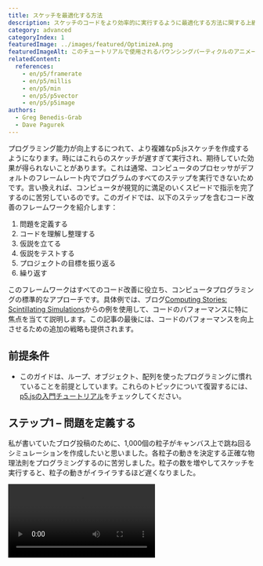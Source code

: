 ```yaml
---
title: スケッチを最適化する方法
description: スケッチのコードをより効率的に実行するように最適化する方法に関する上級チュートリアル。
category: advanced
categoryIndex: 1
featuredImage: ../images/featured/OptimizeA.png
featuredImageAlt: このチュートリアルで使用されるバウンシングパーティクルのアニメーションは、暗いキャンバス上でオレンジ色の円が跳ね回る様子を表示しています。
relatedContent:
  references:
    - en/p5/framerate
    - en/p5/millis
    - en/p5/min
    - en/p5/p5vector
    - en/p5/p5image
authors:
  - Greg Benedis-Grab
  - Dave Pagurek
---
```



プログラミング能力が向上するにつれて、より複雑なp5.jsスケッチを作成するようになります。時にはこれらのスケッチが遅すぎて実行され、期待していた効果が得られないことがあります。これは通常、コンピュータのプロセッサがデフォルトのフレームレート内でプログラムのすべてのステップを実行できないためです。言い換えれば、コンピュータが視覚的に満足のいくスピードで指示を完了するのに苦労しているのです。このガイドでは、以下のステップを含むコード改善のフレームワークを紹介します：

1. 問題を定義する
2. コードを理解し整理する
3. 仮説を立てる
4. 仮説をテストする
5. プロジェクトの目標を振り返る
6. 繰り返す

このフレームワークはすべてのコード改善に役立ち、コンピュータプログラミングの標準的なアプローチです。具体例では、ブログ[Computing Stories: Scintillating Simulations](https://gbenedis.medium.com/computing-stories-scintillating-simulations-4dad3c480cd4)からの例を使用して、コードのパフォーマンスに特に焦点を当てて説明します。この記事の最後には、コードのパフォーマンスを向上させるための追加の戦略も提供されます。


## 前提条件

- このガイドは、ループ、オブジェクト、配列を使ったプログラミングに慣れていることを前提としています。これらのトピックについて復習するには、[p5.jsの入門チュートリアル](/tutorials)をチェックしてください。


## ステップ1 – 問題を定義する

私が書いていたブログ投稿のために、1,000個の粒子がキャンバス上で跳ね回るシミュレーションを作成したいと思いました。各粒子の動きを決定する正確な物理法則をプログラミングするのに苦労しました。粒子の数を増やしてスケッチを実行すると、粒子の動きがイライラするほど遅くなりました。

<Video src="/videos/tutorials/slow-no-fr.mp4" alt="キャンバス上で粒子が跳ね回る2Dアニメーション。" />

問題は、アニメーションの実行が遅すぎることです。視聴者の視覚体験を向上させるために、シミュレーションのスピードを上げたいと思いました。このガイドは、コードをより速く実行したい場合に対処するのに役立つように設計されています。私の例を使用して、関連するステップを説明します。よければ、最終的なブログ投稿を見ることができます：[Scintillating Simulations](https://gbenedis.medium.com/computing-stories-scintillating-simulations-4dad3c480cd4)。


## ステップ2 – コードを理解し整理する

問題を定義した後、一歩下がってプログラムを振り返ってみましょう。

- 最初のステップとして、コードの各部分が何をしているのかを理解する必要があります。私はこのプロセスを進める中で、しばしばコードを再編成します。このようにコードを改善することを[*リファクタリング*](https://www.geeksforgeeks.org/refactoring-introduction-and-its-techniques/)と呼びます。
- [コメント](https://developer.mozilla.org/en-US/docs/MDN/Writing_guidelines/Writing_style_guide/Code_style_guide/JavaScript#comments)を追加するのも良いアイデアです。コメントは自分の考えを思い出すのに役立ちます。コメントは、小さな説明には短く、大きなアイデアの説明には長くすることができます。
- このステップで、私は`Particle`クラスの定義を`particle.js`という別のファイルに移動しました。以下は、私が開発したクラスメソッドの概要です。

```js
class Particle {
  constructor(pos, v, r, h, s) {
    // オブジェクトを作成し初期化するコード。
  }

  collide(p) {
    // ニュートン力学に基づく衝突アルゴリズムを使用して、
    // 別の粒子pとの単一の衝突を処理するコード。
  }

  bounce() {
    // 壁での反射を処理するコード。
  }

  update() {
    // 速度と重力を使用して位置を更新するコード。
  }

  show() {
    // Particleオブジェクトをキャンバス上にレンダリングするコード。
  }
}
```

発生した具体的な問題を深く理解することが重要です。この場合、アニメーションが遅く実行されているのは、フレームレートが予想よりも低いためだとわかっています。フレームレートとは、アニメーションが1秒間に表示されるフレーム数のことです。各フレームは`draw()`関数の1回の反復に相当します。

p5.jsでフレームレートを指定しない場合、デフォルトでは1秒間に60フレームのフレームレートに到達しようとします。これにより、脳が目を通じて情報を処理できる速度に基づいてスムーズなアニメーションが作成されます。1秒間に30フレーム以上の速度で動くものは、連続的に見えます。`draw()`の実行にかかる時間が増加し、1秒間に希望する回数実行するのに十分な時間がなくなると、フレームレートが低下するのが見えるでしょう。これが、私のアニメーションが望んでいたものと大きく異なって見えた理由です。何が起こっているのかをよりよく理解するために、[`frameRate()`](/reference/p5/frameRate)のドキュメントを参照するとよいでしょう。

以下に、フレームレートを表示したアニメーションを示します。表示することで、変更の影響を見やすくなります。

<Video src="/videos/tutorials/slow-w-fr.mp4" alt="キャンバス上に「20」前後と表示されているフレームレートとともにバウンシングパーティクルが表示されています" />

この場合、私はコードのパフォーマンスを向上させようとしています。同じようなプロセスが、コードの機能性の他の側面を改善する場合にも適用されます。


## ステップ3 – 仮説を立てる

コードを見直す時間を過ごした後、問題が衝突検出アルゴリズムにあるのではないかという直感を得ました。衝突を検出するために、すべての粒子のペアを比較して、それらがどれだけ近いかを判断する必要がありました。最初の粒子は他の999個の粒子と比較されます。次に2番目の粒子が他の998個の粒子と比較され、以下同様に続きます。1,000個の粒子がある場合、約1,000 x 1,000 = 1,000<sup>2</sup> = 1,000,000回の比較があります。

ループが何回実行されるかを見積もることは、コードの実行にかかる時間を判断する良い方法です。プログラマーは時々、アルゴリズムの複雑さを記述する[ビッグOの表記法](https://www.freecodecamp.org/news/big-o-notation-why-it-matters-and-why-it-doesnt-1674cfa8a23c/)を使用します。私の衝突アルゴリズムの時間複雑度はO(*n*<sup>2</sup>)と言えます。なぜなら、必要な比較の数は粒子の数*n*の2乗だからです。1,000個の場合、約1,000<sup>2</sup>回の比較があります。以下が、この作業をすべて行う`collisions()`関数です：

```js
function collisions() {
  // 各粒子のペアについて、衝突したかどうかを判断します。
  for (let i = 0; i < particles.length - 1; i += 1) {
    for (let j = i + 1; j < particles.length; j += 1) {
      // 以下の式を簡略化するために、比較する粒子を格納するためのローカル変数b1とb2を宣言します。
      let b1 = particles[i];
      let b2 = particles[j];
      
      // 各粒子の現在の位置と速度ベクトルをコピーします。
      let pos1 = b1.pos.copy();
      let pos2 = b2.pos.copy();
      let vel1 = b1.vel.copy();
      let vel2 = b2.vel.copy();
      
      // オイラー法を使用して次の位置を計算します。
      pos1.add(vel1.mult(dt));
      pos2.add(vel2.mult(dt));
      
      // 衝突をチェックします。
      if (pos1.dist(pos2) < b1.r + b2.r) {
        b1.collide(b2);
      }
    }
  }
}
```

通常、最も多く実行される操作がプログラムを遅くする原因です。また、コードの他の部分も遅延に寄与している可能性があります。1,000個の粒子の位置を更新してレンダリングするのにも時間がかかります。新しい粒子位置を計算する際に[`p5.Vector.copy()`](/reference/p5.Vector/copy)メソッドを使用していることも問題かもしれません。`Particle.collide()`メソッドにも`p5.Vector.copy()`の呼び出しがあるかもしれません。オブジェクトのコピーを作成すると、ループが実行されるたびにベクトル用の新しいメモリを割り当てる必要があり、これには時間がかかります。既存のベクトルを修正することで、新しいコピーを作成する代わりに時間を節約できる可能性があります。

コードが一歩一歩何をしているのかをできるだけ理解し、それに対処するためのアイデアを練ることが重要です。コードの一部で何が起こっているのかわからない場合、[`console.log()`](/reference/console/log)や`print()`を使用して変数の値をコンソールに出力するのは素晴らしい戦略です。


## ステップ4 – 仮説をテストする

アイデアをテストする最も簡単な方法は、変更を加えて何が起こるかを確認することです。通常、一度に1つの変更を加えて、各変更の間にテストするのが最善です。テストの際は注意深く、慎重に行ってください。このプロセスを利用して、コードをより深く理解しましょう。

コードをテストしている間、「1,000個の粒子が本当に必要なのか？」と考えました。代わりに500個の粒子でスケッチを試してみました。

```js
let numParticles = 500;
// スケッチの残りの部分。
```

どれほどの違いがあるか見てください！`frameRate()`関数を使用して、ビジュアライゼーションにフレームレートを含めました。キャンバス上に表示していますが、代替案として`console.log(frameRate())`を使用してコンソールに出力することもできます。

<Columns>
<Column>
#### 変更前

<Video src="/videos/tutorials/slow-w-fr.mp4" alt="キャンバス上に「20」前後と表示されているフレームレートとともにバウンシングパーティクルが表示されています" />
</Column>
<Column>
#### 変更後

<Video src="/videos/tutorials/fast-w-fr.mp4" alt="キャンバス上に「60」前後と表示されているフレームレートとともにバウンシングパーティクルが表示されています" />
</Column>
</Columns>

スケッチは粒子が少ないとスムーズに実行されるので、その変更が問題を解決しているようです。おそらく、これが利用可能な最も簡単な解決策でしょう。

同様に、実際の物理法則をシミュレートする必要があるのかどうか疑問に思いました。この場合、それはプロジェクトにとって重要でしたが、ゲームの場合、物理の簡略版でも十分機能し、パフォーマンスを大幅に向上させる可能性があります。

また、元の[`p5.Vector`](/reference/p5/p5.Vector)オブジェクトを修正し、`p5.Vector.copy()`の呼び出しを避けることで、メモリをより効果的に使用することもできます。このような変更には注意が必要です。コードの他の場所で使用されているオブジェクトを更新すると、意図しないバグを引き起こす可能性があります。

優れた戦略は、変更を加えて`frameRate()`をベンチマーキングツールとして使用し、パフォーマンスがどのように向上したかを確認することです。フレームレートが低下した場合、問題があることがわかります。これにより、新しいバグを誤って導入していないことも確認できます。

テストがより洗練されてくると、定量的に何が起こっているかを評価する他の方法が必要になるかもしれません。Chromeでは、開発者ツールを開いて「[FPSメーターを表示](https://developer.chrome.com/docs/devtools/performance#analyze_frames_per_second)」オプションをオンにすると、FPS（1秒あたりのフレーム数、`frameRate()`が測定する単位）のグラフを取得できます。

関数やサブルーチンの実行にかかる時間を確認したい場合もあるでしょう。これを行う簡単な方法は*手動プロファイリング*と呼ばれます。[`millis()`](/reference/p5/millis)関数を使用して、コードブロックの前後の時間をチェックできます。例えば：

```js
let start = millis(); // コードブロックの前の時間を保存します。
// 時間を測定したい処理を行います
random(0, 100);

// コードブロックの後の時間を保存します
let end = millis();
let elapsed = end - start;
console.log(`This took: ${elapsed} ms.`) // 差分、つまり経過時間を出力します。
```

プロファイリングしようとしているコードを複数回実行し、平均を計算するのが最善です。

<Callout title="注意">
`console.log()`と`print()`はコードを遅くするので、プロジェクトの最終版からは必ず削除してください！
</Callout>

これらのステップに自信がついたら、*自動プロファイリング*を試してみるとよいでしょう。Chromeの開発者ツールには[パフォーマンス評価機能](https://developer.chrome.com/docs/devtools/performance/reference)があり、コードのパフォーマンスのスナップショットを自動的に取得できます。

Chrome DevToolsを開き、「Performance」タブに移動します。円形のボタンをクリックするかショートカット（Ctrl+E/Cmd+E）を使用して記録を開始し、ウェブページ上でユーザーのアクションをシミュレートするインタラクションを行います。データを数秒間収集した後、プロファイラーの停止ボタンをクリックします。

![記録前のChrome開発者ツールのプロファイラーのスクリーンショット。「新しい記録を開始するには記録ボタンをクリックするかCmd+Eを押してください。ページの読み込みを記録するには再読み込みボタンをクリックするかCmd+Shift+Eを押してください。記録後、ドラッグして概要の関心領域を選択してください。その後、マウスホイールまたはWASDキーでタイムラインをズームおよびパンできます。」と表示されています。](../images/advanced/chrome-record.png)

私の場合、記録をクリックした後、アニメーションを実行させただけです。プロファイラーは、CPUとメモリの使用状況を含む詳細なイベントのタイムラインをキャプチャします。これらの使用状況の数値は、アルゴリズムが遅く実行されている理由についてより深い洞察を与えてくれます。[フレームチャート](https://developer.chrome.com/docs/devtools/performance#find_the_bottleneck)を使用してパフォーマンスを表示できます。これは呼び出しスタックを視覚的に表現し、実行時間に大きく寄与している関数を強調表示します。Bottom-Upタブをクリックして、最も時間がかかっている関数を特定しました。

![データを記録した後のChromeプロファイラーのBottom-Upタブのスクリーンショット。テーブル形式で表示されており、Self Time、Total Time、Activityの列が見えます。Self Timeの降順でソートされています。トップ項目はcopyメソッドで、時間の48.3%を占めています。](../images/advanced/chrome-profiler-bottom-up.png)

`collisions()`関数について正しかったようです。この関数が93.4%の時間を占めています。その大部分は、そのループ内で[`p5.Vector`](/reference/p5/p5.Vector)とその`.copy()`メソッドを使用することに費やされているようです。もちろん、このツールが役立つためには、関数に適切な名前が付けられている必要があります。完全なドキュメントについては、[パフォーマンス機能リファレンス](https://developer.chrome.com/docs/devtools/performance/reference/#:~:text=%23%20The%20Bottom%2DUp%20tab,learn%20how%20to%20select%20portions.)ページを参照してください。

利用可能な異なる選択肢について十分な知識を得たら、コードをどのように改善するかを決定する時です。


## ステップ5 – 目標を振り返り、決定する

コードの最適化は、トレードオフを伴う継続的なプロセスです。何を達成しようとしているのかを慎重に考え、コードの開発は創造的なプロセスであることを忘れないでください。スケッチのコピーを作成して異なるアイデアを試し、どの解決策が最もニーズに合っているかを確認することができます。私のプロジェクトの場合、最良の解決策はシミュレーション内の粒子の数を減らすことかもしれません。

私たちが見てきたような[物理シミュレーション](https://natureofcode.com/physics-libraries/)を研究している科学者やゲーム開発者は、キャンバスをより小さな領域に分割し、同じ領域内の粒子間の衝突のみを検出するという代替戦略を開発しました。これは賢明な解決策ですが、私のコードの大幅なリファクタリングが必要になり、将来のチュートリアルの主題になるかもしれません。ゲームにおける「[空間分割](https://gameprogrammingpatterns.com/spatial-partition.html)」についてオンラインで詳細情報を探してみてください。

プロジェクトの目標に最も適した決定を下し、そのプロセスでコーディングについてより多くを学ぶ機会を活用してください。


## ステップ6 – 繰り返す

プログラミングは反復的なプロセスです。これらのステップを繰り返し行って、スケッチを開発し拡張し続けてください。ブログ投稿に取り組んでいた時、うまく機能するアニメーションを作成するまで、これらのステップを何度も繰り返しました。繰り返すことで、一度に1つの問題に焦点を当て、スケッチを段階的に改善することができました。例えば、アニメーションがスムーズに、適切な速度で実行されるように粒子の数を減らしました。


## 追加のパフォーマンス改善戦略

スケッチのパフォーマンスを向上させる方法は多数あります。以下は、さまざまなシナリオで試すことができる役立つヒントとテクニックです。


### 時間のかかるプロセスを前もって処理する

可能であれば、画像処理などの時間のかかるプロセスを前もって処理し、`draw()`内で毎フレーム実行するのではなく、一度だけ実行するのが最善です。`draw()`をできるだけ高速にするために、`setup()`中にできるだけ多くの処理を行ってください。`preload()`関数を追加して、他の関数が開始する前にファイルがプロジェクトに読み込まれるようにしてください。


### [フレンドリーエラーシステム](https://github.com/processing/p5.js/blob/main/contributor_docs/friendly_error_system.md)（FES）を無効にする

`p5.min.js`ではなく非圧縮の`p5.js`ファイルを使用する場合、関数に予期しない引数が渡されたなどの問題に関する警告を提供するフレンドリーエラーシステム（FES）があります。FESはコードを大幅に遅くする可能性があり、場合によっては最大約10倍も遅くなることがあります！スケッチの先頭に1行のコードを追加することで[FESを無効にする](https://github.com/processing/p5.js/wiki/Optimizing-p5.js-Code-for-Performance#disable-the-friendly-error-system-fes)ことができます：

```js
p5.disableFriendlyErrors = true; // FESを無効にします
```


### ネイティブJavaScriptを使用する

p5.jsメソッドの代わりに[ネイティブJavaScript](https://developer.mozilla.org/en-US/docs/Web/JavaScript/Reference)メソッドを使用することで、コードを高速化できます。例えば、[p5.jsライブラリ](/reference/p5/min)の`min(5, 4, 3)`の代わりに、[`Math`オブジェクト](https://developer.mozilla.org/en-US/docs/Web/JavaScript/Reference/Global_Objects/Math)を使用して`Math.min(5, 4, 3)`を呼び出すことができます。

以下は、Chromeで各メソッドを10,000,000回実行した例です：

<table>

<tr>

<th>

</th>

<th>

メソッド

</th>

<th>

時間 (ms)

</th>

</tr>

<tr>

<th rowspan="2">

ランダム

</th>

<td>

p5.js `random()`

</td>

<td>

283.88

</td>

</tr>

<tr>

<td>

ネイティブ `Math.random()`

</td>

<td>

190.01

</td>

</tr>

<tr>

<th rowspan="2">

最小値

</th>

<td>

p5.js `min()`

</td>

<td>

781.41

</td>

</tr>

<tr>

<td>

ネイティブ `Math.min()`

</td>

<td>

538.15

</td>

</tr>

</table>


### 画像処理

画像内のピクセルをループ処理する際、単に画像のサイズを縮小するか、サンプリングすることで簡単にパフォーマンスを向上させることができます。1,000 x 1,000の画像で作業している場合、1,000,000ピクセルを反復処理しています。その画像を半分の500 x 500（250,000ピクセル）に縮小すると、以前の反復の1/4だけで済むようになります。

画像のリサイズとサンプリングについては、いくつかのオプションがあります：

- PhotoshopやGIMPなどのアプリを使用して、インポート前に画像をリサイズします。これにより、リサイズアルゴリズムを制御し、画像をシャープにするフィルターを適用できるため、おそらく最高品質の画像が得られます。
- [`p5.Image`](/reference/p5/p5.Image)の[`resize()`](/reference/p5.Image/resize)メソッドを使用して画像をリサイズします。ここでは、リサイズの処理方法についてほとんどブラウザに依存しています。詳細については、MDNの[画像レンダリング](https://developer.mozilla.org/en-US/docs/Web/CSS/image-rendering)に関する情報をチェックしてください。
- 元の画像から2番目（または3番目、4番目など）のピクセルだけを描画することで画像をサンプリングします。非常にシンプルで効果的ですが、多くのピクセルをスキップすると、画像の細かい詳細が失われる可能性があります。
- 実際には、これらはほぼ同じパフォーマンスを持っているようです。画像を事前にリサイズすることで、最終的な視覚効果を最も制御できます。リサイズできない場合は、スケッチ内でのサンプリングやリサイズが役立つかもしれません。
- 最後に注意！画像を大幅にリサイズする場合や、重要な細かい詳細がある画像の場合、サンプリングやリサイズは非常に悪い結果をもたらす可能性があります。


# 次のステップ

- [コードのリファクタリング](https://www.geeksforgeeks.org/refactoring-introduction-and-its-techniques/)
- [ビッグOの表記法とは？](https://www.freecodecamp.org/news/big-o-notation-why-it-matters-and-why-it-doesnt-1674cfa8a23c/)
- [ランタイムパフォーマンスの分析 - Chrome](https://developer.chrome.com/docs/devtools/performance)
- [パフォーマンス機能リファレンス - Chrome](https://developer.chrome.com/docs/devtools/performance/reference/#:~:text=%23%20The%20Bottom%2DUp%20tab,learn%20how%20to%20select%20portions.)
- [物理ライブラリ](https://natureofcode.com/physics-libraries/)
- [空間分割](https://gameprogrammingpatterns.com/spatial-partition.html)
- [p5.js WebGLスケッチの最適化](/tutorials/optimizing-webgl-sketches)


# 参考文献

- [Scintillating Simulations](https://gbenedis.medium.com/computing-stories-scintillating-simulations-4dad3c480cd4) - インスピレーションとなったブログ投稿
- [Javascriptコメント](https://www.w3schools.com/js/js_comments.asp)
- [Javascriptリファレンス](https://developer.mozilla.org/en-US/docs/Web/JavaScript/Reference)
- [画像レンダリング](https://developer.mozilla.org/en-US/docs/Web/CSS/image-rendering)
- [Math関数](https://developer.mozilla.org/en-US/docs/Web/JavaScript/Reference/Global_Objects/Math)
- [p5.jsフレンドリーエラーシステム](https://github.com/processing/p5.js/blob/main/contributor_docs/friendly_error_system.md)
- [p5.jsリファレンス](/reference/)

